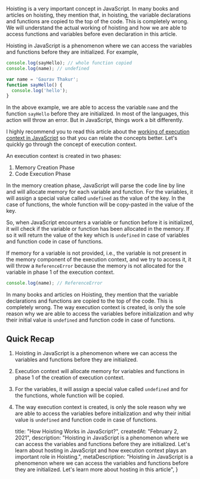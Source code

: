 Hoisting is a very important concept in JavaScript. In many books and articles on
hoisting, they mention that, in hoisting, the variable declarations and
functions are copied to the top of the code. This is completely wrong. We will
understand the actual working of hoisting and how we are able to access
functions and variables before even declaration in this article.

Hoisting in JavaScript is a phenomenon where we can access the variables and
functions before they are initialized. For example,

```javascript
console.log(sayHello); // whole function copied
console.log(name); // undefined

var name = 'Gaurav Thakur';
function sayHello() {
  console.log('hello');
}
```

In the above example, we are able to access the variable `name` and the function
`sayHello` before they are initialized. In most of the languages, this action
will throw an error. But in JavaScript, things work a bit differently.

I highly recommend you to read this article about the
[working of execution context in JavaScript](/what-is-execution-context-in-javascript)
so that you can relate the concepts better. Let's quickly go through the concept
of execution context.

An execution context is created in two phases:

1. Memory Creation Phase
2. Code Execution Phase

In the memory creation phase, JavaScript will parse the code line by line and will
allocate memory for each variable and function. For the variables, it will
assign a special value called `undefined` as the value of the key. In the case of
functions, the whole function will be copy-pasted in the value of the key.

So, when JavaScript encounters a variable or function before it is initialized,
it will check if the variable or function has been allocated in the memory. If
so it will return the value of the key which is `undefined` in case of variables
and function code in case of functions.

If memory for a variable is not provided, i.e.,
the variable is not present in the memory component of the execution context,
and we try to access it, it will throw a
`ReferenceError` because the memory is not allocated for the variable in
phase 1 of the execution context.

```javascript
console.log(name); // ReferenceError
```

In many books and articles on Hoisting, they mention that the variable
declarations and functions are copied to the top of the code. This is completely
wrong. The way execution context is created, is only the sole reason why we are
able to access the variables before initialization and why their initial value
is `undefined` and function code in case of functions.

## Quick Recap

1. Hoisting in JavaScript is a phenomenon where we can access the variables and
functions before they are initialized.
2. Execution context will allocate memory for variables and functions in
phase 1 of the creation of execution context.
3. For the variables, it will assign a special value called `undefined` and for
the functions, whole function will be copied.
4. The way execution context is created, is only the sole reason why we are able
to access the variables before initialization and why their initial value is
`undefined` and function code in case of functions.

    title: "How Hoisting Works in JavaScript?",
    createdAt: "February 2, 2021",
    description: "Hoisting in JavaScript is a phenomenon where we can access the variables and functions before they are initialized. Let's learn about hosting in JavaScript and how execution context plays an important role in Hoisting.",
    metaDescription: "Hoisting in JavaScript is a phenomenon where we can access the variables and functions before they are initialized. Let's learn more about hosting in this article",
}
